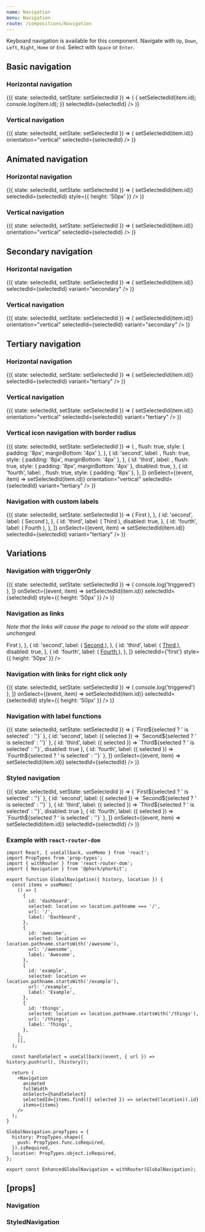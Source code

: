 ```yaml
---
name: Navigation
menu: Navigation
route: /compositions/Navigation
---
```



<PageTitle src="compositions/Navigation" title="Navigation" />

Keyboard navigation is available for this component. Navigate with `Up`, `Down`, `Left`, `Right`, `Home` or `End`. Select with `Space` or `Enter`.

## Basic navigation

### Horizontal navigation

<Playground>
  <ThemeWrapper>
    <div style={{ height: '50px' }}>
      <StateWrapper initialState={'first'}>
        {({ state: selectedId, setState: setSelectedId }) => (
          <Navigation
            items={[
              { id: 'first', label: 'First' },
              { id: 'second', label: 'Second' },
              { id: 'third', label: 'Third', disabled: true },
              { id: 'fourth', label: 'Fourth' },
            ]}
            onSelect={(event, item) => {
              setSelectedId(item.id);
              console.log(item.id);
            }}
            selectedId={selectedId}
          />
        )}
      </StateWrapper>
    </div>
  </ThemeWrapper>
</Playground>

### Vertical navigation

<Playground>
  <ThemeWrapper>
    <StateWrapper initialState={'first'}>
      {({ state: selectedId, setState: setSelectedId }) => (
        <Navigation
          items={[
            { id: 'first', label: 'First' },
            { id: 'second', label: 'Second' },
            { id: 'third', label: 'Third', disabled: true },
            { id: 'fourth', label: 'Fourth' },
          ]}
          onSelect={(event, item) => setSelectedId(item.id)}
          orientation="vertical"
          selectedId={selectedId}
        />
      )}
    </StateWrapper>
  </ThemeWrapper>
</Playground>

## Animated navigation

### Horizontal navigation

<Playground>
  <ThemeWrapper>
    <StateWrapper initialState={'second'}>
      {({ state: selectedId, setState: setSelectedId }) => (
        <Navigation
          animated
          items={[
            { id: 'first', label: 'First' },
            { id: 'second', label: 'Second' },
            { id: 'third', label: 'Third', disabled: true },
            { id: 'fourth', label: 'Fourth' },
          ]}
          onSelect={(event, item) => setSelectedId(item.id)}
          selectedId={selectedId}
          style={{ height: '50px' }}
        />
      )}
    </StateWrapper>
  </ThemeWrapper>
</Playground>

### Vertical navigation

<Playground>
  <ThemeWrapper>
    <StateWrapper initialState={'second'}>
      {({ state: selectedId, setState: setSelectedId }) => (
        <Navigation
          animated
          items={[
            { id: 'first', label: 'First' },
            { id: 'second', label: 'Second' },
            { id: 'third', label: 'Third', disabled: true },
            { id: 'fourth', label: 'Fourth' },
          ]}
          onSelect={(event, item) => setSelectedId(item.id)}
          orientation="vertical"
          selectedId={selectedId}
        />
      )}
    </StateWrapper>
  </ThemeWrapper>
</Playground>

## Secondary navigation

### Horizontal navigation

<Playground>
  <ThemeWrapper>
    <div style={{ height: '50px' }}>
      <StateWrapper initialState={'first'}>
        {({ state: selectedId, setState: setSelectedId }) => (
          <Navigation
            animated
            items={[
              { id: 'first', label: 'First' },
              { id: 'second', label: 'Second' },
              { id: 'third', label: 'Third', disabled: true },
              { id: 'fourth', label: 'Fourth' },
            ]}
            onSelect={(event, item) => setSelectedId(item.id)}
            selectedId={selectedId}
            variant="secondary"
          />
        )}
      </StateWrapper>
    </div>
  </ThemeWrapper>
</Playground>

### Vertical navigation

<Playground>
  <ThemeWrapper>
    <StateWrapper initialState={'first'}>
      {({ state: selectedId, setState: setSelectedId }) => (
        <Navigation
          animated
          items={[
            { id: 'first', label: 'First' },
            { id: 'second', label: 'Second' },
            { id: 'third', label: 'Third', disabled: true },
            { id: 'fourth', label: 'Fourth' },
          ]}
          onSelect={(event, item) => setSelectedId(item.id)}
          orientation="vertical"
          selectedId={selectedId}
          variant="secondary"
        />
      )}
    </StateWrapper>
  </ThemeWrapper>
</Playground>

## Tertiary navigation

### Horizontal navigation

<Playground>
  <ThemeWrapper>
    <div style={{ height: '50px' }}>
      <StateWrapper initialState={'first'}>
        {({ state: selectedId, setState: setSelectedId }) => (
          <Navigation
            animated
            items={[
              { id: 'first', label: 'First' },
              { id: 'second', label: 'Second' },
              { id: 'third', label: 'Third', disabled: true },
              { id: 'fourth', label: 'Fourth' },
            ]}
            onSelect={(event, item) => setSelectedId(item.id)}
            selectedId={selectedId}
            variant="tertiary"
          />
        )}
      </StateWrapper>
    </div>
  </ThemeWrapper>
</Playground>

### Vertical navigation

<Playground>
  <ThemeWrapper>
    <StateWrapper initialState={'first'}>
      {({ state: selectedId, setState: setSelectedId }) => (
        <Navigation
          animated
          items={[
            { id: 'first', label: 'First' },
            { id: 'second', label: 'Second' },
            { id: 'third', label: 'Third', disabled: true },
            { id: 'fourth', label: 'Fourth' },
          ]}
          onSelect={(event, item) => setSelectedId(item.id)}
          orientation="vertical"
          selectedId={selectedId}
          variant="tertiary"
        />
      )}
    </StateWrapper>
  </ThemeWrapper>
</Playground>

### Vertical icon navigation with border radius

<Playground>
  <ThemeWrapper>
    <StateWrapper initialState={'first'}>
      {({ state: selectedId, setState: setSelectedId }) => (
        <Navigation
          animated
          highlightRadius={4}
          items={[
            {
              id: 'first',
              label: <BlobbrIcon size={16} />,
              flush: true,
              style: { padding: '8px', marginBottom: '4px' },
            },
            {
              id: 'second',
              label: <BlobbrIcon size={16} />,
              flush: true,
              style: { padding: '8px', marginBottom: '4px' },
            },
            {
              id: 'third',
              label: <BlobbrIcon size={16} />,
              flush: true,
              style: { padding: '8px', marginBottom: '4px' },
              disabled: true,
            },
            {
              id: 'fourth',
              label: <BlobbrIcon size={16} />,
              flush: true,
              style: { padding: '8px' },
            },
          ]}
          onSelect={(event, item) => setSelectedId(item.id)}
          orientation="vertical"
          selectedId={selectedId}
          variant="tertiary"
        />
      )}
    </StateWrapper>
  </ThemeWrapper>
</Playground>

### Navigation with custom labels

<Playground>
  <ThemeWrapper>
    <div style={{ height: '50px' }}>
      <StateWrapper initialState={'first'}>
        {({ state: selectedId, setState: setSelectedId }) => (
          <Navigation
            animated
            highlightRadius={4}
            items={[
              {
                id: 'first',
                label: (
                  <Rhythm px={2}>
                    <Typography size="xsmall" variants={['letter-spacing-comfy', 'uppercase']}>
                      First
                    </Typography>
                  </Rhythm>
                ),
              },
              {
                id: 'second',
                label: (
                  <Rhythm px={2}>
                    <Typography size="xsmall" variants={['letter-spacing-comfy', 'uppercase']}>
                      Second
                    </Typography>
                  </Rhythm>
                ),
              },
              {
                id: 'third',
                label: (
                  <Rhythm px={2}>
                    <Typography size="xsmall" variants={['letter-spacing-comfy', 'uppercase']}>
                      Third
                    </Typography>
                  </Rhythm>
                ),
                disabled: true,
              },
              {
                id: 'fourth',
                label: (
                  <Rhythm px={2}>
                    <Typography size="xsmall" variants={['letter-spacing-comfy', 'uppercase']}>
                      Fourth
                    </Typography>
                  </Rhythm>
                ),
              },
            ]}
            onSelect={(event, item) => setSelectedId(item.id)}
            selectedId={selectedId}
            variant="tertiary"
          />
        )}
      </StateWrapper>
    </div>
  </ThemeWrapper>
</Playground>

## Variations

### Navigation with triggerOnly

<Playground>
  <StateWrapper initialState={'second'}>
    {({ state: selectedId, setState: setSelectedId }) => (
      <Navigation
        animated
        items={[
          { id: 'first', label: 'First' },
          { id: 'second', label: 'Second' },
          { id: 'third', label: 'Third', disabled: true },
          { id: 'fourth', label: 'Trigger', triggerOnly: () => console.log('triggered') },
        ]}
        onSelect={(event, item) => setSelectedId(item.id)}
        selectedId={selectedId}
        style={{ height: '50px' }}
      />
    )}
  </StateWrapper>
</Playground>

### Navigation as links

_Note that the links will cause the page to reload so the state will appear unchanged._

<Playground>
  <ThemeWrapper>
    <Navigation
      animated
      triggerLinks
      items={[
        {
          id: 'first',
          label: (
            <a href="#first" tabIndex="-1">
              First
            </a>
          ),
        },
        {
          id: 'second',
          label: (
            <a href="#second" tabIndex="-1">
              Second
            </a>
          ),
        },
        {
          id: 'third',
          label: (
            <a href="#third" tabIndex="-1">
              Third
            </a>
          ),
          disabled: true,
        },
        {
          id: 'fourth',
          label: (
            <a href="#fourth" tabIndex="-1">
              Fourth
            </a>
          ),
        },
      ]}
      selectedId={'first'}
      style={{ height: '50px' }}
    />
  </ThemeWrapper>
</Playground>

### Navigation with links for right click only

<Playground>
  <ThemeWrapper>
    <StateWrapper initialState={'second'}>
      {({ state: selectedId, setState: setSelectedId }) => (
        <Navigation
          allowRightClickLinks
          animated
          items={[
            { id: 'first', label: 'First', href: '#first' },
            { id: 'second', label: 'Second', href: '#second' },
            { id: 'third', label: 'Third', href: '#third', disabled: true },
            { id: 'fourth', label: 'Fourth', href: '#fourth' },
            { id: 'fifth', label: 'Trigger', triggerOnly: () => console.log('triggered') },
          ]}
          onSelect={(event, item) => setSelectedId(item.id)}
          selectedId={selectedId}
          style={{ height: '50px' }}
        />
      )}
    </StateWrapper>
  </ThemeWrapper>
</Playground>

### Navigation with label functions

<Playground>
  <ThemeWrapper>
    <StateWrapper initialState={'second'}>
      {({ state: selectedId, setState: setSelectedId }) => (
        <Navigation
          animated
          items={[
            { id: 'first', label: ({ selected }) => `First${selected ? ' is selected' : ''}` },
            { id: 'second', label: ({ selected }) => `Second${selected ? ' is selected' : ''}` },
            { id: 'third', label: ({ selected }) => `Third${selected ? ' is selected' : ''}`, disabled: true },
            { id: 'fourth', label: ({ selected }) => `Fourth${selected ? ' is selected' : ''}` },
          ]}
          onSelect={(event, item) => setSelectedId(item.id)}
          selectedId={selectedId}
        />
      )}
    </StateWrapper>
  </ThemeWrapper>
</Playground>

### Styled navigation

<Playground>
  <StateWrapper initialState={'second'}>
    {({ state: selectedId, setState: setSelectedId }) => (
      <StyledNavigation
        animated
        focusedBorderColor="#f41150"
        itemFocusedBackgroundColor="#f41150"
        itemFocusedBorderColor="#f41150"
        itemFocusedSelectedBackgroundColor="#F86F95"
        itemFocusedSelectedTextColor="#fff"
        itemFocusedTextColor="#fff"
        itemHoveredBorderColor="#f41150"
        itemSelectedBackgroundColor="#F86F95"
        itemSelectedBorderColor="#f41150"
        itemSelectedTextColor="#fff"
        itemTextColor="#f41150"
        items={[
          { id: 'first', label: ({ selected }) => `First${selected ? ' is selected' : ''}` },
          { id: 'second', label: ({ selected }) => `Second${selected ? ' is selected' : ''}` },
          { id: 'third', label: ({ selected }) => `Third${selected ? ' is selected' : ''}`, disabled: true },
          { id: 'fourth', label: ({ selected }) => `Fourth${selected ? ' is selected' : ''}` },
        ]}
        onSelect={(event, item) => setSelectedId(item.id)}
        selectedId={selectedId}
      />
    )}
  </StateWrapper>
</Playground>

### Example with `react-router-dom`

```
import React, { useCallback, useMemo } from 'react';
import PropTypes from 'prop-types';
import { withRouter } from 'react-router-dom';
import { Navigation } from '@phork/phorkit';

export function GlobalNavigation({ history, location }) {
  const items = useMemo(
    () => [
      {
        id: 'dashboard',
        selected: location => location.pathname === '/',
        url: '/',
        label: 'Dashboard',
      },
      {
        id: 'awesome',
        selected: location => location.pathname.startsWith('/awesome'),
        url: '/awesome',
        label: 'Awesome',
      },
      {
        id: 'example',
        selected: location => location.pathname.startsWith('/example'),
        url: '/example',
        label: 'Example',
      },
      {
        id: 'things',
        selected: location => location.pathname.startsWith('/things'),
        url: '/things',
        label: 'Things',
      },
    ],
    [],
  );

  const handleSelect = useCallback((event, { url }) => history.push(url), [history]);

  return (
    <Navigation
      animated
      fullWidth
      onSelect={handleSelect}
      selectedId={items.find(({ selected }) => selected(location)).id}
      items={items}
    />
  );
}

GlobalNavigation.propTypes = {
  history: PropTypes.shape({
    push: PropTypes.func.isRequired,
  }).isRequired,
  location: PropTypes.object.isRequired,
};

export const EnhancedGlobalNavigation = withRouter(GlobalNavigation);
```

## \[props\]

### Navigation

<Props of={Navigation} />

### StyledNavigation

<Props of={StyledNavigation} />
